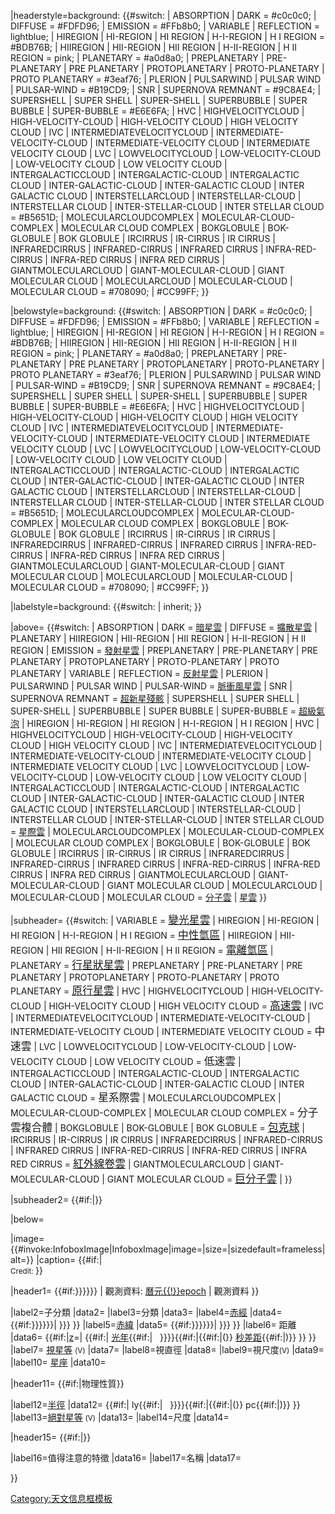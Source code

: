 {{Infobox
|title={{{name}}}

|abovestyle=background: {{#switch:{{uc:{{{type|}}}}}
| ABSORPTION
| DARK = #c0c0c0;
| DIFFUSE = #FDFD96;
| EMISSION = #FFb8b0;
| VARIABLE
| REFLECTION = lightblue;
| HIREGION 
| HI-REGION 
| HI REGION 
| H-I-REGION 
| H I REGION = #BDB76B;
| HIIREGION 
| HII-REGION 
| HII REGION 
| H-II-REGION 
| H II REGION = pink;
| PLANETARY = #a0d8a0;
| PREPLANETARY
| PRE-PLANETARY
| PRE PLANETARY
| PROTOPLANETARY 
| PROTO-PLANETARY 
| PROTO PLANETARY = #3eaf76;
| PLERION
| PULSARWIND
| PULSAR WIND
| PULSAR-WIND = #B19CD9;
| SNR
| SUPERNOVA REMNANT = #9C8AE4;
| SUPERSHELL
| SUPER SHELL
| SUPER-SHELL
| SUPERBUBBLE
| SUPER BUBBLE
| SUPER-BUBBLE = #E6E6FA;
| HVC
| HIGHVELOCITYCLOUD
| HIGH-VELOCITY-CLOUD
| HIGH-VELOCITY CLOUD
| HIGH VELOCITY CLOUD
| IVC
| INTERMEDIATEVELOCITYCLOUD
| INTERMEDIATE-VELOCITY-CLOUD
| INTERMEDIATE-VELOCITY CLOUD
| INTERMEDIATE VELOCITY CLOUD
| LVC
| LOWVELOCITYCLOUD
| LOW-VELOCITY-CLOUD
| LOW-VELOCITY CLOUD
| LOW VELOCITY CLOUD
| INTERGALACTICCLOUD
| INTERGALACTIC-CLOUD
| INTERGALACTIC CLOUD
| INTER-GALACTIC-CLOUD
| INTER-GALACTIC CLOUD
| INTER GALACTIC CLOUD
| INTERSTELLARCLOUD
| INTERSTELLAR-CLOUD
| INTERSTELLAR CLOUD 
| INTER-STELLAR-CLOUD 
| INTER STELLAR CLOUD = #B5651D;
| MOLECULARCLOUDCOMPLEX
| MOLECULAR-CLOUD-COMPLEX
| MOLECULAR CLOUD COMPLEX
| BOKGLOBULE
| BOK-GLOBULE
| BOK GLOBULE
| IRCIRRUS
| IR-CIRRUS
| IR CIRRUS
| INFRAREDCIRRUS
| INFRARED-CIRRUS
| INFRARED CIRRUS
| INFRA-RED-CIRRUS
| INFRA-RED CIRRUS
| INFRA RED CIRRUS
| GIANTMOLECULARCLOUD
| GIANT-MOLECULAR-CLOUD
| GIANT MOLECULAR CLOUD
| MOLECULARCLOUD
| MOLECULAR-CLOUD
| MOLECULAR CLOUD = #708090;
| #CC99FF;
}}

|headerstyle=background: {{#switch:{{uc:{{{type|}}}}}
| ABSORPTION
| DARK = #c0c0c0;
| DIFFUSE = #FDFD96;
| EMISSION = #FFb8b0;
| VARIABLE
| REFLECTION = lightblue;
| HIREGION 
| HI-REGION 
| HI REGION 
| H-I-REGION 
| H I REGION = #BDB76B;
| HIIREGION 
| HII-REGION 
| HII REGION 
| H-II-REGION 
| H II REGION = pink;
| PLANETARY = #a0d8a0;
| PREPLANETARY
| PRE-PLANETARY
| PRE PLANETARY
| PROTOPLANETARY 
| PROTO-PLANETARY 
| PROTO PLANETARY = #3eaf76;
| PLERION
| PULSARWIND
| PULSAR WIND
| PULSAR-WIND = #B19CD9;
| SNR
| SUPERNOVA REMNANT = #9C8AE4;
| SUPERSHELL
| SUPER SHELL
| SUPER-SHELL
| SUPERBUBBLE
| SUPER BUBBLE
| SUPER-BUBBLE = #E6E6FA;
| HVC
| HIGHVELOCITYCLOUD
| HIGH-VELOCITY-CLOUD
| HIGH-VELOCITY CLOUD
| HIGH VELOCITY CLOUD
| IVC
| INTERMEDIATEVELOCITYCLOUD
| INTERMEDIATE-VELOCITY-CLOUD
| INTERMEDIATE-VELOCITY CLOUD
| INTERMEDIATE VELOCITY CLOUD
| LVC
| LOWVELOCITYCLOUD
| LOW-VELOCITY-CLOUD
| LOW-VELOCITY CLOUD
| LOW VELOCITY CLOUD
| INTERGALACTICCLOUD
| INTERGALACTIC-CLOUD
| INTERGALACTIC CLOUD
| INTER-GALACTIC-CLOUD
| INTER-GALACTIC CLOUD
| INTER GALACTIC CLOUD
| INTERSTELLARCLOUD
| INTERSTELLAR-CLOUD
| INTERSTELLAR CLOUD 
| INTER-STELLAR-CLOUD 
| INTER STELLAR CLOUD = #B5651D;
| MOLECULARCLOUDCOMPLEX
| MOLECULAR-CLOUD-COMPLEX
| MOLECULAR CLOUD COMPLEX
| BOKGLOBULE
| BOK-GLOBULE
| BOK GLOBULE
| IRCIRRUS
| IR-CIRRUS
| IR CIRRUS
| INFRAREDCIRRUS
| INFRARED-CIRRUS
| INFRARED CIRRUS
| INFRA-RED-CIRRUS
| INFRA-RED CIRRUS
| INFRA RED CIRRUS
| GIANTMOLECULARCLOUD
| GIANT-MOLECULAR-CLOUD
| GIANT MOLECULAR CLOUD
| MOLECULARCLOUD
| MOLECULAR-CLOUD
| MOLECULAR CLOUD = #708090;
| #CC99FF;
}}

|belowstyle=background: {{#switch:{{uc:{{{type|}}}}}
| ABSORPTION
| DARK = #c0c0c0;
| DIFFUSE = #FDFD96;
| EMISSION = #FFb8b0;
| VARIABLE
| REFLECTION = lightblue;
| HIREGION 
| HI-REGION 
| HI REGION 
| H-I-REGION 
| H I REGION = #BDB76B;
| HIIREGION 
| HII-REGION 
| HII REGION 
| H-II-REGION 
| H II REGION = pink;
| PLANETARY = #a0d8a0;
| PREPLANETARY
| PRE-PLANETARY
| PRE PLANETARY
| PROTOPLANETARY 
| PROTO-PLANETARY 
| PROTO PLANETARY = #3eaf76;
| PLERION
| PULSARWIND
| PULSAR WIND
| PULSAR-WIND = #B19CD9;
| SNR
| SUPERNOVA REMNANT = #9C8AE4;
| SUPERSHELL
| SUPER SHELL
| SUPER-SHELL
| SUPERBUBBLE
| SUPER BUBBLE
| SUPER-BUBBLE = #E6E6FA;
| HVC
| HIGHVELOCITYCLOUD
| HIGH-VELOCITY-CLOUD
| HIGH-VELOCITY CLOUD
| HIGH VELOCITY CLOUD
| IVC
| INTERMEDIATEVELOCITYCLOUD
| INTERMEDIATE-VELOCITY-CLOUD
| INTERMEDIATE-VELOCITY CLOUD
| INTERMEDIATE VELOCITY CLOUD
| LVC
| LOWVELOCITYCLOUD
| LOW-VELOCITY-CLOUD
| LOW-VELOCITY CLOUD
| LOW VELOCITY CLOUD
| INTERGALACTICCLOUD
| INTERGALACTIC-CLOUD
| INTERGALACTIC CLOUD
| INTER-GALACTIC-CLOUD
| INTER-GALACTIC CLOUD
| INTER GALACTIC CLOUD
| INTERSTELLARCLOUD
| INTERSTELLAR-CLOUD
| INTERSTELLAR CLOUD 
| INTER-STELLAR-CLOUD 
| INTER STELLAR CLOUD = #B5651D;
| MOLECULARCLOUDCOMPLEX
| MOLECULAR-CLOUD-COMPLEX
| MOLECULAR CLOUD COMPLEX
| BOKGLOBULE
| BOK-GLOBULE
| BOK GLOBULE
| IRCIRRUS
| IR-CIRRUS
| IR CIRRUS
| INFRAREDCIRRUS
| INFRARED-CIRRUS
| INFRARED CIRRUS
| INFRA-RED-CIRRUS
| INFRA-RED CIRRUS
| INFRA RED CIRRUS
| GIANTMOLECULARCLOUD
| GIANT-MOLECULAR-CLOUD
| GIANT MOLECULAR CLOUD
| MOLECULARCLOUD
| MOLECULAR-CLOUD
| MOLECULAR CLOUD = #708090;
| #CC99FF;
}}

|labelstyle=background: {{#switch:{{uc:{{{type|}}}}}
| inherit;
}}

|above= {{#switch:{{uc:{{{type|}}}}}
| ABSORPTION
| DARK = [[暗星雲]]
| DIFFUSE = [[擴散星雲]]
| PLANETARY 
| HIIREGION 
| HII-REGION 
| HII REGION 
| H-II-REGION 
| H II REGION 
| EMISSION = [[發射星雲]]
| PREPLANETARY
| PRE-PLANETARY
| PRE PLANETARY
| PROTOPLANETARY 
| PROTO-PLANETARY 
| PROTO PLANETARY 
| VARIABLE
| REFLECTION = [[反射星雲]]
| PLERION
| PULSARWIND
| PULSAR WIND
| PULSAR-WIND = [[脈衝風星雲]]
| SNR
| SUPERNOVA REMNANT = [[超新星殘骸]]
| SUPERSHELL
| SUPER SHELL
| SUPER-SHELL
| SUPERBUBBLE
| SUPER BUBBLE
| SUPER-BUBBLE = [[超級氣泡]]
| HIREGION 
| HI-REGION 
| HI REGION 
| H-I-REGION 
| H I REGION 
| HVC
| HIGHVELOCITYCLOUD
| HIGH-VELOCITY-CLOUD
| HIGH-VELOCITY CLOUD
| HIGH VELOCITY CLOUD 
| IVC
| INTERMEDIATEVELOCITYCLOUD
| INTERMEDIATE-VELOCITY-CLOUD
| INTERMEDIATE-VELOCITY CLOUD
| INTERMEDIATE VELOCITY CLOUD
| LVC
| LOWVELOCITYCLOUD
| LOW-VELOCITY-CLOUD
| LOW-VELOCITY CLOUD
| LOW VELOCITY CLOUD
| INTERGALACTICCLOUD
| INTERGALACTIC-CLOUD
| INTERGALACTIC CLOUD 
| INTER-GALACTIC-CLOUD
| INTER-GALACTIC CLOUD
| INTER GALACTIC CLOUD
| INTERSTELLARCLOUD
| INTERSTELLAR-CLOUD
| INTERSTELLAR CLOUD 
| INTER-STELLAR-CLOUD 
| INTER STELLAR CLOUD = [[星際雲]]
| MOLECULARCLOUDCOMPLEX
| MOLECULAR-CLOUD-COMPLEX
| MOLECULAR CLOUD COMPLEX
| BOKGLOBULE
| BOK-GLOBULE
| BOK GLOBULE
| IRCIRRUS
| IR-CIRRUS
| IR CIRRUS
| INFRAREDCIRRUS
| INFRARED-CIRRUS
| INFRARED CIRRUS
| INFRA-RED-CIRRUS
| INFRA-RED CIRRUS
| INFRA RED CIRRUS
| GIANTMOLECULARCLOUD
| GIANT-MOLECULAR-CLOUD
| GIANT MOLECULAR CLOUD
| MOLECULARCLOUD
| MOLECULAR-CLOUD
| MOLECULAR CLOUD = [[分子雲]]
| <!-- default --> [[星雲]]
}} <!-- end: switch -->

|subheader= {{#switch:{{uc:{{{type|}}}}}
| VARIABLE = <big>[[變光星雲]]</big>
| HIREGION 
| HI-REGION 
| HI REGION 
| H-I-REGION 
| H I REGION = <big>[[中性氫區]]</big>
| HIIREGION 
| HII-REGION 
| HII REGION 
| H-II-REGION 
| H II REGION = <big>[[電離氫區]]</big>
| PLANETARY = <big>[[行星狀星雲]]</big>
| PREPLANETARY
| PRE-PLANETARY
| PRE PLANETARY
| PROTOPLANETARY 
| PROTO-PLANETARY 
| PROTO PLANETARY = <big>[[原行星雲]]</big>
| HVC
| HIGHVELOCITYCLOUD
| HIGH-VELOCITY-CLOUD
| HIGH-VELOCITY CLOUD
| HIGH VELOCITY CLOUD = <big>[[高速雲]]</big>
| IVC
| INTERMEDIATEVELOCITYCLOUD
| INTERMEDIATE-VELOCITY-CLOUD
| INTERMEDIATE-VELOCITY CLOUD
| INTERMEDIATE VELOCITY CLOUD = <big>中速雲</big>
| LVC
| LOWVELOCITYCLOUD
| LOW-VELOCITY-CLOUD
| LOW-VELOCITY CLOUD
| LOW VELOCITY CLOUD = <big>低速雲</big>
| INTERGALACTICCLOUD
| INTERGALACTIC-CLOUD
| INTERGALACTIC CLOUD
| INTER-GALACTIC-CLOUD
| INTER-GALACTIC CLOUD
| INTER GALACTIC CLOUD = <big>星系際雲</big>
| MOLECULARCLOUDCOMPLEX
| MOLECULAR-CLOUD-COMPLEX
| MOLECULAR CLOUD COMPLEX = <big>分子雲複合體</big>
| BOKGLOBULE
| BOK-GLOBULE
| BOK GLOBULE = <big>[[包克球]]</big>
| IRCIRRUS
| IR-CIRRUS
| IR CIRRUS
| INFRAREDCIRRUS
| INFRARED-CIRRUS
| INFRARED CIRRUS
| INFRA-RED-CIRRUS
| INFRA-RED CIRRUS
| INFRA RED CIRRUS = <big>[[紅外線卷雲]]</big>
| GIANTMOLECULARCLOUD
| GIANT-MOLECULAR-CLOUD
| GIANT MOLECULAR CLOUD = <big>[[巨分子雲]]</big>
| <!-- default: blank -->
}}

|subheader2= {{#if:{{{type2|}}}|<big>{{{type2|}}}</big>}}

|below={{hide in print|1=相關條目：[[:Category:星雲列表|星雲列表]]}}

|image={{#invoke:InfoboxImage|InfoboxImage|image={{{image|}}}|size={{{image_size|}}}|sizedefault=frameless|alt={{{alt|}}}}}
|caption={{{caption|}}} {{#if:{{{credit<includeonly>|</includeonly>}}}|<br/><span style="font-size:smaller;">Credit: {{{credit}}}</span> }}

|header1= {{#if:{{{epoch|}}}{{{ra|{{{RA|}}}}}}{{{dec|{{{DEC|}}}}}}
| 觀測資料: {{{epoch}}} [[曆元{{!}}epoch]] 
| 觀測資料 
}} <!-- end: if -->

|label2=子分類
|data2={{{subtype|}}}
|label3=分類
|data3={{{class|}}}
|label4=[[赤經]]
|data4= {{#if:{{{epoch|}}}{{{ra|{{{RA|}}}}}}{{{dec|{{{DEC|}}}}}}| {{{ra|{{{RA}}}}}} }}
|label5=[[赤緯]]
|data5= {{#if:{{{epoch|}}}{{{ra|{{{RA|}}}}}}{{{dec|{{{DEC|}}}}}}| {{{dec|{{{DEC}}}}}} }}
|label6= 距離 
|data6= {{#if:{{{dist_z|}}}|[[紅移|z]]={{{dist_z}}}| {{#if:{{{dist_ly|}}}|{{{dist_ly}}}&nbsp;[[光年]]{{#if:{{{dist_pc|}}}|&nbsp;&nbsp;&nbsp;}}}}{{#if:{{{dist_pc|}}}|{{#if:{{{dist_ly|}}}|(}}{{{dist_pc}}}&nbsp;[[秒差距]]{{#if:{{{dist_ly|}}}|)}} }} }}
|label7= [[視星等]] <small>(V)</small>
|data7= {{{appmag_v|}}}
|label8=視直徑
|data8= {{{appdia|}}}
|label9=視尺度<small>(V)</small>
|data9= {{{size_v|}}}
|label10= [[星座]]
|data10= {{{constellation|}}}

|header11= {{#if:{{{radius_ly|}}}{{{radius_pc|}}}{{{absmag_v|}}}{{{dimensions|}}}|物理性質}}

|label12=[[半徑]]
|data12= {{#if:{{{radius_ly|}}}|{{{radius_ly}}}&nbsp;ly{{#if:{{{radius_pc|}}}|&nbsp;&nbsp;&nbsp;}}}}{{#if:{{{radius_pc|}}}|{{#if:{{{radius_ly|}}}|(}}{{{radius_pc}}}&nbsp;pc{{#if:{{{radius_ly|}}}|)}} }}
|label13=[[絕對星等]] <small>(V)</small>
|data13= {{{absmag_v|}}}
|label14=尺度
|data14= {{{dimensions|}}}

|header15= {{#if:{{{notes|}}}{{{names|}}}|<nowiki />}}

|label16=值得注意的特徵
|data16= {{{notes|}}}
|label17=名稱
|data17= {{{names|}}}

}}<noinclude>

{{documentation}}

[[Category:天文信息框模板]]

</noinclude>